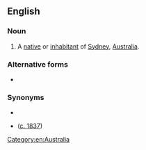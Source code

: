 ==English==

===Noun===
{{en-noun}}

# A [[native]] or [[inhabitant]] of [[Sydney]], [[Australia]].

===Alternative forms===
* {{l|en|Sydneysider}}

===Synonyms===
* {{l|en|Sydneyite}}
* {{l|en|Sydnesian}} ([http://trove.nla.gov.au/ndp/del/article/12856328?searchTerm=sydnesian&searchLimits= c. 1837])

[[Category:en:Australia]]